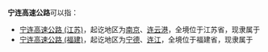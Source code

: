 '''宁连高速公路'''可以指：
*[[宁连高速公路_(江苏)|宁连高速公路 (江苏)]]，起讫地区为[[南京市|南京]]、[[连云港|连云港]]，全境位于江苏省，现隶属于{{China Expwy Name|G25}}
*[[宁连高速公路_(福建)|宁连高速公路 (福建)]]，起讫地区为[[宁德市|宁德]]、[[连江县_(中华人民共和国)|连江]]，全境位于福建省，现隶属于{{China Expwy Name|G1523}}
{{Disambiguation|cat=六字消歧义}}